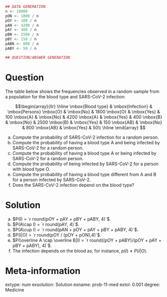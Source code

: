 
```r
## DATA GENERATION
n <- 10000
pON <- 1800 / n
pOY <- 100 / n
pAN <- 4200 / n
pAY <- 400 / n
pBN <- 2500 / n
pBY <- 150 / n
pABN <- 800 / n
pABY <- 50 / n

## QUESTION/ANSWER GENERATION
```

Question
========
The table below shows the frequencies observed in a random sample from a population for the blood type and SARS-CoV-2 infection:

$$\begin{array}{llr}
\hline
\mbox{Blood type} & \mbox{Infection} & \mbox{Persons}  
\mbox{O} & \mbox{No} & 1800  
\mbox{O} & \mbox{Yes} & 100  
\mbox{A} & \mbox{No} & 4200  
\mbox{A} & \mbox{Yes} & 400  
\mbox{B} & \mbox{No} & 2500  
\mbox{B} & \mbox{Yes} & 150  
\mbox{AB} & \mbox{No} & 800  
\mbox{AB} & \mbox{Yes} & 50\\
\hline
\end{array}
$$

a. Compute the probability of SARS-CoV-2 infection for a random person.
a. Compute the probability of having a blood type A and being infected by SARS-CoV-2 for a random person.
a. Compute the probability of having a blood type A or being infected by SARS-CoV-2 for a random person.
a. Compute the probability of being infected by SARS-CoV-2 for a person with blood type O. 
a. Compute the probability of having a blood type different from A and B for a person infected by SARS-CoV-2.
a. Does the SARS-CoV-2 infection depend on the blood type?

Solution
========
a. $P(I) = `r round(pOY + pAY + pBY + pABY, 4)`$.
a. $P(A\cap I) = `r round(pAY, 4)`$.
a. $P(A\cup I) = `r round(pAN + pOY + pAY + pBY + pABY, 4)`$.
a. $P(I|O) = `r round(pOY / (pOY + pON),4)`$.
a. $P(\overline A \cap \overline B|I) = `r round((pOY + pABY)/(pOY + pAY + pBY + pABY), 4)`$.
a. The infection depends on the blood as, for instance,  $p(I)\neq P(I|O)$.

Meta-information 
================
extype: num
exsolution: Solution
exname: prob-11-med
extol: 0.001
degree: Medicine
 
